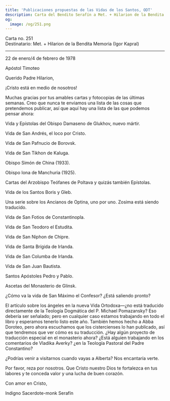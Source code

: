 ```yaml
---
title: 'Publicaciones propuestas de las Vidas de los Santos, ODT'
description: Carta del Bendito Serafín a Met. + Hilarion de la Bendita Memoria.
og:
  image: /og/251.png
---
```


<div style={{textAlign:'right', fontFamily:'monospace'}}>Carta no. 251</div>
<div style={{textAlign:'left', fontFamily:'monospace'}}>Destinatario: Met. + Hilarion de la Bendita Memoria (Igor Kapral)</div>

---

22 de enero/4 de febrero de 1978

Apóstol Timoteo

Querido Padre Hilarion,

¡Cristo está en medio de nosotros!

Muchas gracias por tus amables cartas y fotocopias de las últimas semanas. Creo que nunca te enviamos una lista de las cosas que pretendemos publicar, así que aquí hay una lista de las que podemos pensar ahora:

Vida y Epístolas del Obispo Damaseno de Glukhov, nuevo mártir.

Vida de San Andrés, el loco por Cristo.

Vida de San Pafnucio de Borovsk.

Vida de San Tikhon de Kaluga.

Obispo Simón de China (1933).

Obispo Iona de Manchuria (1925).

Cartas del Arzobispo Teófanes de Poltava y quizás también Epístolas.

Vida de los Santos Boris y Gleb.

Una serie sobre los Ancianos de Optina, uno por uno. Zosima está siendo traducido.

Vida de San Fotios de Constantinopla.

Vida de San Teodoro el Estudita.

Vida de San Niphon de Chipre.

Vida de Santa Brígida de Irlanda.

Vida de San Columba de Irlanda.

Vida de San Juan Bautista.

Santos Apóstoles Pedro y Pablo.

Ascetas del Monasterio de Glinsk.

¿Cómo va la vida de San Máximo el Confesor? ¿Está saliendo pronto?

El artículo sobre los ángeles en la nueva Vida Ortodoxa—¿no está traducido directamente de la Teología Dogmática del P. Michael Pomazansky? Eso debería ser señalado; pero en cualquier caso estamos trabajando en todo el libro y esperamos tenerlo listo este año. También hemos hecho a Abba Doroteo, pero ahora escuchamos que los cistercienses lo han publicado, así que tendremos que ver cómo es su traducción. ¿Hay algún proyecto de traducción especial en el monasterio ahora? ¿Está alguien trabajando en los comentarios de Vladika Averky? ¿en la Teología Pastoral del Padre Constantino?

¿Podrías venir a visitarnos cuando vayas a Alberta? Nos encantaría verte.

Por favor, reza por nosotros. Que Cristo nuestro Dios te fortalezca en tus labores y te conceda valor y una lucha de buen corazón.

Con amor en Cristo,

Indigno Sacerdote-monk Serafín